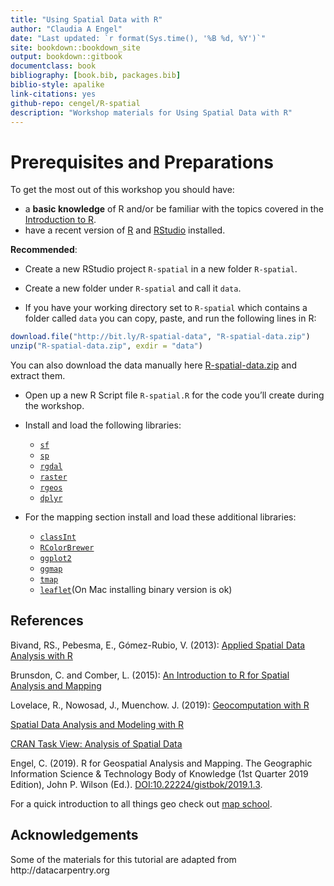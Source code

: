 ```yaml
--- 
title: "Using Spatial Data with R"
author: "Claudia A Engel"
date: "Last updated: `r format(Sys.time(), '%B %d, %Y')`"
site: bookdown::bookdown_site
output: bookdown::gitbook
documentclass: book
bibliography: [book.bib, packages.bib]
biblio-style: apalike
link-citations: yes
github-repo: cengel/R-spatial
description: "Workshop materials for Using Spatial Data with R"
---
```



# Prerequisites and Preparations {-}

To get the most out of this workshop you should have:

- a **basic knowledge** of R and/or be familiar with the topics covered in the [Introduction to R](https://cengel.github.io/R-intro/).
- have a recent version of [R](https://cran.r-project.org/) and [RStudio](https://www.rstudio.com/) installed. 

**Recommended**: 

- Create a new RStudio project `R-spatial` in a new folder `R-spatial`.

- Create a new folder under `R-spatial` and call it `data`. 

- If you have your working directory set to `R-spatial` which contains a folder called `data` you can copy, paste, and run the following lines in R:

```r
download.file("http://bit.ly/R-spatial-data", "R-spatial-data.zip")
unzip("R-spatial-data.zip", exdir = "data")
```

You can also download the data manually here [R-spatial-data.zip](https://github.com/cengel/R-spatial/raw/master/data/R-spatial-data.zip) and extract them.
 
- Open up a new R Script file `R-spatial.R` for the code you'll create during the workshop.

- Install and load the following libraries: 
    - [`sf`](https://cran.r-project.org/package=sf) 
    - [`sp`](https://CRAN.R-project.org/package=sp) 
    - [`rgdal`](https://CRAN.R-project.org/package=rgdal)
    - [`raster`](https://CRAN.R-project.org/package=raster) 
    - [`rgeos`](https://CRAN.R-project.org/package=rgeos) 
    - [`dplyr`](https://cran.r-project.org/package=dplyr)

- For the mapping section install and load these additional libraries:
    - [`classInt`](https://cran.r-project.org/package=classInt)
    - [`RColorBrewer`](https://cran.r-project.org/package=RColorBrewer)
    - [`ggplot2`](https://cran.r-project.org/package=ggplot2)
    - [`ggmap`](https://cran.r-project.org/package=ggmap)
    - [`tmap`](https://cran.r-project.org/package=tmap)
    - [`leaflet`](https://cran.r-project.org/package=leaflet)(On Mac installing binary version is ok)


## References {-}

Bivand, RS., Pebesma, E., Gómez-Rubio, V. (2013): [Applied Spatial Data Analysis with R](https://link.springer.com/book/10.1007%2F978-1-4614-7618-4)

Brunsdon, C. and Comber, L. (2015): [An Introduction to R for Spatial Analysis and Mapping](https://us.sagepub.com/en-us/nam/an-introduction-to-r-for-spatial-analysis-and-mapping/book241031)

Lovelace, R., Nowosad, J., Muenchow. J. (2019): [Geocomputation with R](https://geocompr.robinlovelace.net)

[Spatial Data Analysis and Modeling with R](http://www.rspatial.org/index.html)

[CRAN Task View: Analysis of Spatial Data](https://CRAN.R-project.org/view=Spatial)

Engel, C. (2019). R for Geospatial Analysis and Mapping. The Geographic Information Science & Technology Body of Knowledge (1st Quarter 2019 Edition), John P. Wilson (Ed.). [DOI:10.22224/gistbok/2019.1.3](https://doi.org/10.22224/gistbok/2019.1.3).



For a quick introduction to all things geo check out [map school](https://mapschool.io).


## Acknowledgements {-}
Some of the materials for this tutorial are adapted from http://datacarpentry.org 